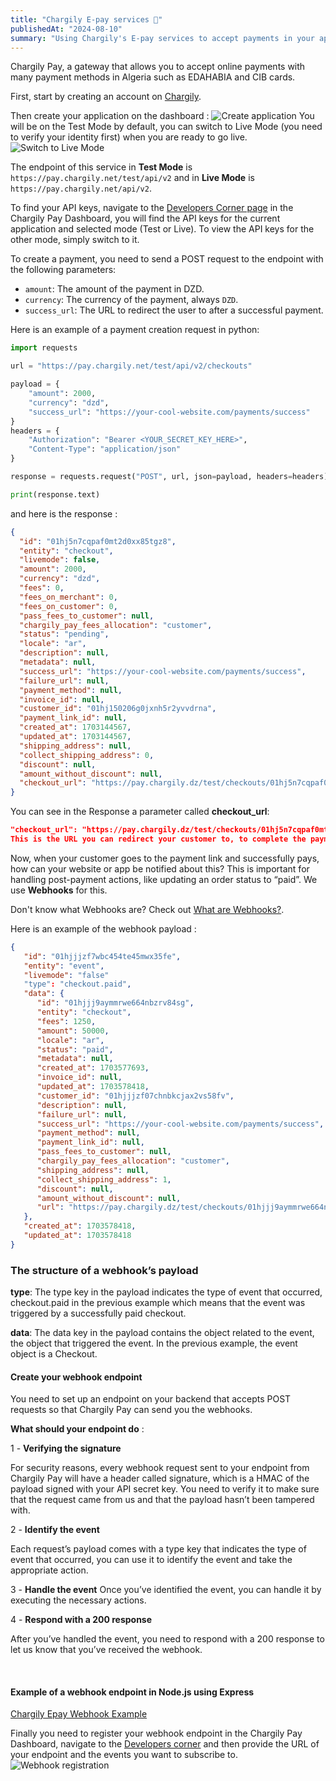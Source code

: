 ```yaml
---
title: "Chargily E-pay services 💸"
publishedAt: "2024-08-10"
summary: "Using Chargily's E-pay services to accept payments in your app."
---
```


Chargily Pay, a gateway that allows you to accept online payments with many payment methods in Algeria such as EDAHABIA and CIB cards.

First, start by creating an account on [Chargily](https://pay.chargily.com/dashboard/register).

Then create your application on the dashboard : ![Create application](https://i.imgur.com/UawPPlI.png)
You will be on the Test Mode by default, you can switch to Live Mode (you need to verify your identity first) when you are ready to go live.
![Switch to Live Mode](https://i.imgur.com/1jxjmJ9.png)

The endpoint of this service in **Test Mode** is `https://pay.chargily.net/test/api/v2`
and in **Live Mode** is `https://pay.chargily.net/api/v2`.

To find your API keys, navigate to the [Developers Corner page](https://pay.chargily.com/test/dashboard/developers-corner) in the Chargily Pay Dashboard, you will find the API keys for the current application and selected mode (Test or Live). To view the API keys for the other mode, simply switch to it.

To create a payment, you need to send a POST request to the endpoint with the following parameters:

- `amount`: The amount of the payment in DZD.
- `currency`: The currency of the payment, always `DZD`.
- `success_url`: The URL to redirect the user to after a successful payment.

Here is an example of a payment creation request in python:

```python
import requests

url = "https://pay.chargily.net/test/api/v2/checkouts"

payload = {
    "amount": 2000,
    "currency": "dzd",
    "success_url": "https://your-cool-website.com/payments/success"
}
headers = {
    "Authorization": "Bearer <YOUR_SECRET_KEY_HERE>",
    "Content-Type": "application/json"
}

response = requests.request("POST", url, json=payload, headers=headers)

print(response.text)

```

and here is the response :

```json
{
  "id": "01hj5n7cqpaf0mt2d0xx85tgz8",
  "entity": "checkout",
  "livemode": false,
  "amount": 2000,
  "currency": "dzd",
  "fees": 0,
  "fees_on_merchant": 0,
  "fees_on_customer": 0,
  "pass_fees_to_customer": null,
  "chargily_pay_fees_allocation": "customer",
  "status": "pending",
  "locale": "ar",
  "description": null,
  "metadata": null,
  "success_url": "https://your-cool-website.com/payments/success",
  "failure_url": null,
  "payment_method": null,
  "invoice_id": null,
  "customer_id": "01hj150206g0jxnh5r2yvvdrna",
  "payment_link_id": null,
  "created_at": 1703144567,
  "updated_at": 1703144567,
  "shipping_address": null,
  "collect_shipping_address": 0,
  "discount": null,
  "amount_without_discount": null,
  "checkout_url": "https://pay.chargily.dz/test/checkouts/01hj5n7cqpaf0mt2d0xx85tgz8/pay"
}
```

You can see in the Response a parameter called **checkout_url**:

```json
"checkout_url": "https://pay.chargily.dz/test/checkouts/01hj5n7cqpaf0mt2d0xx85tgz8/pay"
This is the URL you can redirect your customer to, to complete the payment.
```

Now, when your customer goes to the payment link and successfully pays, how can your website or app be notified about this? This is important for handling post-payment actions, like updating an order status to “paid”. We use **Webhooks** for this.

Don't know what Webhooks are? Check out [What are Webhooks?](/blog/what-are-webhooks).

Here is an example of the webhook payload :

```json
{
   "id": "01hjjjzf7wbc454te45mwx35fe",
   "entity": "event",
   "livemode": "false"
   "type": "checkout.paid",
   "data": {
      "id": "01hjjj9aymmrwe664nbzrv84sg",
      "entity": "checkout",
      "fees": 1250,
      "amount": 50000,
      "locale": "ar",
      "status": "paid",
      "metadata": null,
      "created_at": 1703577693,
      "invoice_id": null,
      "updated_at": 1703578418,
      "customer_id": "01hjjjzf07chnbkcjax2vs58fv",
      "description": null,
      "failure_url": null,
      "success_url": "https://your-cool-website.com/payments/success",
      "payment_method": null,
      "payment_link_id": null,
      "pass_fees_to_customer": null,
      "chargily_pay_fees_allocation": "customer",
      "shipping_address": null,
      "collect_shipping_address": 1,
      "discount": null,
      "amount_without_discount": null,
      "url": "https://pay.chargily.dz/test/checkouts/01hjjj9aymmrwe664nbzrv84sg/pay"
   },
   "created_at": 1703578418,
   "updated_at": 1703578418
}
```

### The structure of a webhook’s payload

**type**: The type key in the payload indicates the type of event that occurred, checkout.paid in the previous example which means that the event was triggered by a successfully paid checkout.

**data**: The data key in the payload contains the object related to the event, the object that triggered the event. In the previous example, the event object is a Checkout.

#### Create your webhook endpoint

You need to set up an endpoint on your backend that accepts POST requests so that Chargily Pay can send you the webhooks.

**What should your endpoint do** :

1 - **Verifying the signature**

For security reasons, every webhook request sent to your endpoint from Chargily Pay will have a header called signature, which is a HMAC of the payload signed with your API secret key.
You need to verify it to make sure that the request came from us and that the payload hasn’t been tampered with.

2 - **Identify the event**

Each request’s payload comes with a type key that indicates the type of event that occurred, you can use it to identify the event and take the appropriate action.

3 - **Handle the event**
Once you’ve identified the event, you can handle it by executing the necessary actions.

4 - **Respond with a 200 response**

After you’ve handled the event, you need to respond with a 200 response to let us know that you’ve received the webhook.

​

#### Example of a webhook endpoint in Node.js using Express

[Chargily Epay Webhook Example](https://github.com/adnanebna/chargily-epay-webhook)

Finally you need to register your webhook endpoint in the Chargily Pay Dashboard, navigate to the [Developers corner](https://pay.chargily.io/dashboard/developers-corner) and then provide the URL of your endpoint and the events you want to subscribe to.
![Webhook registration](https://i.imgur.com/QFRmN4H.png)
